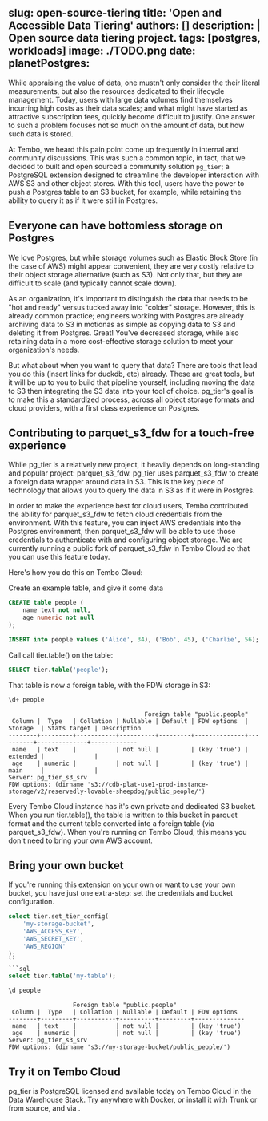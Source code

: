 slug: open-source-tiering
title: 'Open and Accessible Data Tiering'
authors: []
description: |
	Open source data tiering project. 
tags: [postgres, workloads]
image: ./TODO.png 
date:
planetPostgres: 
---

While appraising the value of data, one mustn't only consider the their literal measurements, but also the resources dedicated to their lifecycle management.
Today, users with large data volumes find themselves incurring high costs as their data scales; and what might have started as attractive subscription fees, quickly become difficult to justify. One answer to such a problem focuses not so much on the amount of data, but how such data is stored.

At Tembo, we heard this pain point come up frequently in internal and community discussions. This was such a common topic, in fact, that we decided to built and open sourced a community solution `pg_tier`; a PostgreSQL extension designed to streamline the developer interaction with AWS S3 and other object stores.
With this tool, users have the power to push a Postgres table to an S3 bucket, for example, while retaining the ability to query it as if it were still in Postgres.

## Everyone can have bottomless storage on Postgres

We love Postgres, but while storage volumes such as Elastic Block Store (in the case of AWS) might appear convenient, they are very costly relative to their object storage alternative (such as S3).
Not only that, but they are difficult to scale (and typically cannot scale down).

As an organization, it's important to distinguish the data that needs to be "hot and ready" versus tucked away into "colder" storage.
However, this is already common practice; engineers working with Postgres are already archiving data to S3 in motionas as simple as copying data to S3 and deleting it from Postgres.
Great! You've decreased storage, while also retaining data in a more cost-effective storage solution to meet your organization's needs.

But what about when you want to query that data?
There are tools that lead you do this (insert links for duckdb, etc) already.
These are great tools, but it will be up to you to build that pipeline yourself, including moving the data to S3 then integrating the S3 data into your tool of choice.
pg_tier's goal is to make this a standardized process, across all object storage formats and cloud providers, with a first class experience on Postgres.

## Contributing to parquet_s3_fdw for a touch-free experience

While pg_tier is a relatively new project, it heavily depends on long-standing and popular project: parquet_s3_fdw. pg_tier uses parquet_s3_fdw to create a foreign data wrapper around data in S3.
This is the key piece of technology that allows you to query the data in S3 as if it were in Postgres.

In order to make the experience best for cloud users, Tembo contributed the ability for parquet_s3_fdw to fetch cloud credentials from the environment.
With this feature, you can inject AWS credentials into the Postgres environment, then parquet_s3_fdw will be able to use those credentials to authenticate with and configuring object storage.
We are currently running a public fork of parquet_s3_fdw in Tembo Cloud so that you can use this feature today.

Here's how you do this on Tembo Cloud:

Create an example table, and give it some data

```sql
CREATE table people (
    name text not null,
    age numeric not null
);
```
```sql
INSERT into people values ('Alice', 34), ('Bob', 45), ('Charlie', 56);
```

Call call tier.table() on the table:

```sql
SELECT tier.table('people');
```

That table is now a foreign table, with the FDW storage in S3:

```sql
\d+ people
```
```text
                                      Foreign table "public.people"
 Column |  Type   | Collation | Nullable | Default | FDW options  | Storage  | Stats target | Description
--------+---------+-----------+----------+---------+--------------+----------+--------------+-------------
 name   | text    |           | not null |         | (key 'true') | extended |              |
 age    | numeric |           | not null |         | (key 'true') | main     |              |
Server: pg_tier_s3_srv
FDW options: (dirname 's3://cdb-plat-use1-prod-instance-storage/v2/reservedly-lovable-sheepdog/public_people/')
```

Every Tembo Cloud instance has it's own private and dedicated S3 bucket.
When you run tier.table(), the table is written to this bucket in parquet format and the current table converted into a foreign table (via parquet_s3_fdw).
When you're running on Tembo Cloud, this means you don't need to bring your own AWS account.

## Bring your own bucket

If you're running this extension on your own or want to use your own bucket, you have just one extra-step: set the credentials and bucket configuration.

```sql
select tier.set_tier_config(
	'my-storage-bucket',
	'AWS_ACCESS_KEY', 
	'AWS_SECRET_KEY',
	'AWS_REGION'
);
``
```sql
select tier.table('my-table');
```

```sql
\d people
```
```text
                  Foreign table "public.people"
 Column |  Type   | Collation | Nullable | Default | FDW options
--------+---------+-----------+----------+---------+--------------
 name   | text    |           | not null |         | (key 'true')
 age    | numeric |           | not null |         | (key 'true')
Server: pg_tier_s3_srv
FDW options: (dirname 's3://my-storage-bucket/public_people/')
```

## Try it on Tembo Cloud

pg_tier is PostgreSQL licensed and available today on Tembo Cloud in the Data Warehouse Stack. Try anywhere with Docker, or install it with Trunk or from source, and via .
